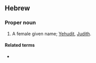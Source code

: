 ==Hebrew==

===Proper noun===
{{he-proper noun|head=יְהוּדִית|tr=y'hudít|g=f}}

# A female given name; [[Yehudit]], [[Judith]].

====Related terms====
* {{Hebr|{{wlink|w=יהודה}}}}&#x20;{{romanization of Hebrew|y'hudá}}